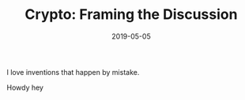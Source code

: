 ---
date: "2019-05-05"
path: "/framing"
title: "Crypto: Framing the Discussion"
tags: ['Blockchain', 'Cryptocurrency', 'Finance']
excerpt: "Setting the boundaries for discussing innovations in the crypto-space"
---

I love inventions that happen by mistake.

<Sample />

Howdy hey

